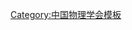 {{Navbox
| name   = 中国物理学会第二届理事会
| title  = [[中国物理学会]]第二届理事会
| above  = 1963年8月－1966年
| bodyclass = hlist
| group1 = 名誉理事
| list1  = 
* [[丁西林]]
* [[胡刚复]]
* [[颜任光]]
* [[饒毓泰]]
| group2 = 理事长
| list2  = [[周培源]]
| group3 = 副理事长
| list3  = 
* [[錢三強]]
* [[施汝为]]
* [[王竹溪]]
| group4 = 
| list4  = 
| group5 = 
| list5  = 
| group6 = 
| list6  = 
}}<noinclude>
{{collapsible option}}
[[Category:中国物理学会模板]]
</noinclude>